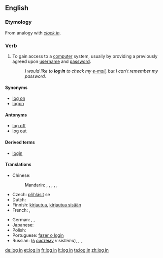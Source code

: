 {{also|login|lögin}}
==English==
{{wikipedia}}

===Etymology===
From analogy with ''[[clock in]]''.

===Verb===
{{en-verb|inf=to [[log]] [[in]]|logs in|logging in|logged in}}

# {{computing}} To gain access to a [[computer]] system, usually by providing a previously agreed upon [[username]] and [[password]].
#: ''I would like to '''log in''' to check my [[e-mail]], but I can't remember my password.''

====Synonyms====
* [[log on]]
* [[logon]]

====Antonyms====
* [[log off]]
* [[log out]]

====Derived terms====
* [[login]]

====Translations====
{{trans-top|gain access to a computer system}}
* Chinese:
*: Mandarin: {{t-|cmn|記入|sc=Hani|xs=Mandarin}},  {{t|cmn|记入|tr=jìrù|sc=Hani|xs=Mandarin}},  {{t|cmn|登錄|sc=Hani|xs=Mandarin}},  {{t|cmn|登录|tr=dēnglù|sc=Hani|xs=Mandarin}},  {{t|cmn|簽入|sc=Hani|xs=Mandarin}},  {{t|cmn|签入|tr=qiānrù|sc=Hani|xs=Mandarin}}
* Czech: [[přihlásit]] se
* Dutch: {{t+|nl|aanmelden}}
* Finnish: [[kirjautua]], [[kirjautua sisään]]
* French: {{t+|fr|identifier|alt=s'identifier}},  {{t+|fr|connecter|alt=se connecter}}
{{trans-mid}}
* German: {{t|de|anmelden|alt=sich anmelden}},  {{t|de|einloggen|alt=sich einloggen}},  {{t|de|einloggen}}
* Japanese: {{t+|ja|ログイン|alt=ログインする|tr=roguin-surú|sc=Jpan}}
* Polish: {{t-|pl|zalogować się}}
* Portuguese: [[fazer o login]]
* Russian: {{t+|ru|войти|tr=vojtí|sc=Cyrl}} ([[в]] [[система|систему]] ''v sistému''),  {{t|ru|подсоединиться|tr=podsojedinít'sja|sc=Cyrl}},  {{t|ru|подключиться|tr=podključít'sja|sc=Cyrl}},  {{t|ru|зарегистрироваться|tr=zaregistrírovat'sja|sc=Cyrl}}
{{trans-bottom}}

[[de:log in]]
[[et:log in]]
[[fr:log in]]
[[lt:log in]]
[[ta:log in]]
[[zh:log in]]